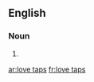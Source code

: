 ==English==

===Noun===
{{head|en|plural}}

# {{plural of|love tap|lang=en}}

[[ar:love taps]]
[[fr:love taps]]